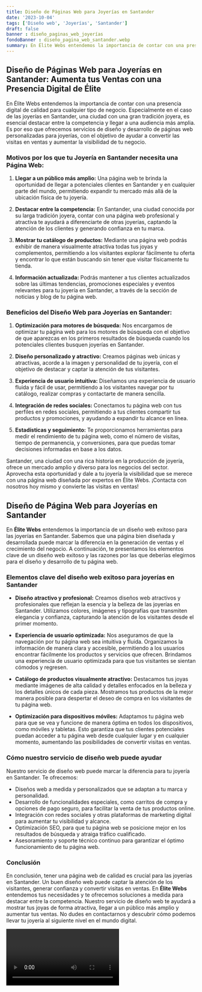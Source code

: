 ```yaml
---
title: Diseño de Páginas Web para Joyerías en Santander
date: '2023-10-04'
tags: ['Diseño web', 'Joyerías', 'Santander']
draft: false
banner : diseño_paginas_web_joyerías
fondoBanner : diseño_pagina_web_santander.webp
summary: En Élite Webs entendemos la importancia de contar con una presencia digital de calidad para cualquier tipo de negocio. Especialmente en el caso de las joyerías en Santander, una ciudad con una gran tradición joyera, es esencial destacar entre la competencia y llegar a una audiencia más amplia. Es por eso que ofrecemos servicios de diseño y desarrollo de páginas web personalizadas para joyerías, con el objetivo de ayudar a convertir las visitas en ventas y aumentar la visibilidad de tu negocio.
---
```


## Diseño de Páginas Web para Joyerías en Santander: Aumenta tus Ventas con una Presencia Digital de Élite

En Élite Webs entendemos la importancia de contar con una presencia digital de calidad para cualquier tipo de negocio. Especialmente en el caso de las joyerías en Santander, una ciudad con una gran tradición joyera, es esencial destacar entre la competencia y llegar a una audiencia más amplia. Es por eso que ofrecemos servicios de diseño y desarrollo de páginas web personalizadas para joyerías, con el objetivo de ayudar a convertir las visitas en ventas y aumentar la visibilidad de tu negocio.

### Motivos por los que tu Joyería en Santander necesita una Página Web:

1. **Llegar a un público más amplio:** Una página web te brinda la oportunidad de llegar a potenciales clientes en Santander y en cualquier parte del mundo, permitiendo expandir tu mercado más allá de la ubicación física de tu joyería.

2. **Destacar entre la competencia:** En Santander, una ciudad conocida por su larga tradición joyera, contar con una página web profesional y atractiva te ayudará a diferenciarte de otras joyerías, captando la atención de los clientes y generando confianza en tu marca.

3. **Mostrar tu catálogo de productos:** Mediante una página web podrás exhibir de manera visualmente atractiva todas tus joyas y complementos, permitiendo a los visitantes explorar fácilmente tu oferta y encontrar lo que están buscando sin tener que visitar físicamente tu tienda.

4. **Información actualizada:** Podrás mantener a tus clientes actualizados sobre las últimas tendencias, promociones especiales y eventos relevantes para tu joyería en Santander, a través de la sección de noticias y blog de tu página web.

### Beneficios del Diseño Web para Joyerías en Santander:

1. **Optimización para motores de búsqueda:** Nos encargamos de optimizar tu página web para los motores de búsqueda con el objetivo de que aparezcas en los primeros resultados de búsqueda cuando los potenciales clientes busquen joyerías en Santander.

2. **Diseño personalizado y atractivo:** Creamos páginas web únicas y atractivas, acorde a la imagen y personalidad de tu joyería, con el objetivo de destacar y captar la atención de tus visitantes.

3. **Experiencia de usuario intuitiva:** Diseñamos una experiencia de usuario fluida y fácil de usar, permitiendo a los visitantes navegar por tu catálogo, realizar compras y contactarte de manera sencilla.

4. **Integración de redes sociales:** Conectamos tu página web con tus perfiles en redes sociales, permitiendo a tus clientes compartir tus productos y promociones, y ayudando a expandir tu alcance en línea.

5. **Estadísticas y seguimiento:** Te proporcionamos herramientas para medir el rendimiento de tu página web, como el número de visitas, tiempo de permanencia, y conversiones, para que puedas tomar decisiones informadas en base a los datos.

Santander, una ciudad con una rica historia en la producción de joyería, ofrece un mercado amplio y diverso para los negocios del sector. Aprovecha esta oportunidad y dale a tu joyería la visibilidad que se merece con una página web diseñada por expertos en Élite Webs. ¡Contacta con nosotros hoy mismo y convierte las visitas en ventas!

<GifSeo />

<Cta />

## Diseño de Página Web para Joyerías en Santander

En **Élite Webs** entendemos la importancia de un diseño web exitoso para las joyerías en Santander. Sabemos que una página bien diseñada y desarrollada puede marcar la diferencia en la generación de ventas y el crecimiento del negocio. A continuación, te presentamos los elementos clave de un diseño web exitoso y las razones por las que deberías elegirnos para el diseño y desarrollo de tu página web.

### Elementos clave del diseño web exitoso para joyerías en Santander

- **Diseño atractivo y profesional:** Creamos diseños web atractivos y profesionales que reflejan la esencia y la belleza de las joyerías en Santander. Utilizamos colores, imágenes y tipografías que transmiten elegancia y confianza, capturando la atención de los visitantes desde el primer momento.

- **Experiencia de usuario optimizada:** Nos aseguramos de que la navegación por tu página web sea intuitiva y fluida. Organizamos la información de manera clara y accesible, permitiendo a los usuarios encontrar fácilmente los productos y servicios que ofrecen. Brindamos una experiencia de usuario optimizada para que tus visitantes se sientan cómodos y regresen.

- **Catálogo de productos visualmente atractivo:** Destacamos tus joyas mediante imágenes de alta calidad y detalles enfocados en la belleza y los detalles únicos de cada pieza. Mostramos tus productos de la mejor manera posible para despertar el deseo de compra en los visitantes de tu página web.

- **Optimización para dispositivos móviles:** Adaptamos tu página web para que se vea y funcione de manera óptima en todos los dispositivos, como móviles y tabletas. Esto garantiza que tus clientes potenciales puedan acceder a tu página web desde cualquier lugar y en cualquier momento, aumentando las posibilidades de convertir visitas en ventas.

### Cómo nuestro servicio de diseño web puede ayudar

Nuestro servicio de diseño web puede marcar la diferencia para tu joyería en Santander. Te ofrecemos:

- Diseños web a medida y personalizados que se adaptan a tu marca y personalidad.
- Desarrollo de funcionalidades especiales, como carritos de compra y opciones de pago seguro, para facilitar la venta de tus productos online.
- Integración con redes sociales y otras plataformas de marketing digital para aumentar tu visibilidad y alcance.
- Optimización SEO, para que tu página web se posicione mejor en los resultados de búsqueda y atraiga tráfico cualificado.
- Asesoramiento y soporte técnico continuo para garantizar el óptimo funcionamiento de tu página web.

### Conclusión

En conclusión, tener una página web de calidad es crucial para las joyerías en Santander. Un buen diseño web puede captar la atención de los visitantes, generar confianza y convertir visitas en ventas. En **Élite Webs** entendemos tus necesidades y te ofrecemos soluciones a medida para destacar entre la competencia. Nuestro servicio de diseño web te ayudará a mostrar tus joyas de forma atractiva, llegar a un público más amplio y aumentar tus ventas. No dudes en contactarnos y descubrir cómo podemos llevar tu joyería al siguiente nivel en el mundo digital.

<Video />

<CtaBot job='Joyerías' city='Santander'/>

<Gmaps query='Santander+españa+maps' />